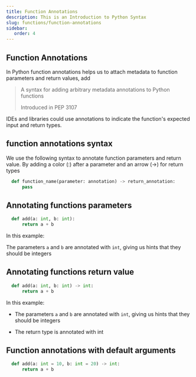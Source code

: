 ```yaml
---
title: Function Annotations
description: This is an Introduction to Python Syntax
slug: functions/function-annotations
sidebar:
   order: 4
---
```



## Function Annotations

In Python function annotations helps us to attach metadata to function parameters and return values, add


>
>
> A syntax for adding arbitrary metadata annotations to Python functions
> 
> Introduced in PEP 3107
>
>

IDEs and libraries could use annotations to indicate the function's expected input and return types.



## function annotations syntax

We use the following syntax to annotate function parameters and return value.
By adding a color (:) after a parameter and an arrow (->) for return types


```py
  def function_name(parameter: annotation) -> return_annotation:
      pass
```


## Annotating functions parameters


```py
  def add(a: int, b: int):
      return a + b
```

In this example:

The parameters `a` and `b` are annotated with `int`, giving us hints that they should be integers


## Annotating functions return value 

```py
  def add(a: int, b: int) -> int:
      return a + b
```

In this example:

+ The parameters `a` and `b` are annotated with `int`, giving us hints that they should be integers

+ The return type is annotated with int


## Function annotations with default arguments

```py 
  def add(a: int = 10, b: int = 20) -> int:
      return a + b

```
